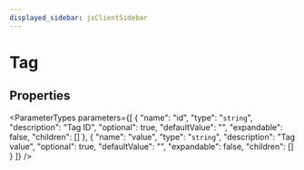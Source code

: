 ```yaml
---
displayed_sidebar: jsClientSidebar
---
```



# Tag

## Properties

<ParameterTypes parameters={[
  {
    "name": "id",
    "type": "`string`",
    "description": "Tag ID",
    "optional": true,
    "defaultValue": "",
    "expandable": false,
    "children": []
  },
  {
    "name": "value",
    "type": "`string`",
    "description": "Tag value",
    "optional": true,
    "defaultValue": "",
    "expandable": false,
    "children": []
  }
]} />
